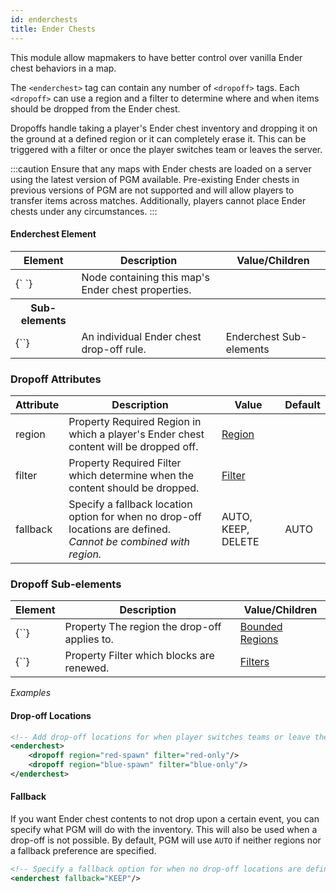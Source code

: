 ```yaml
---
id: enderchests
title: Ender Chests
---
```


This module allow mapmakers to have better control over vanilla Ender chest behaviors in a map.

The `<enderchest>` tag can contain any number of `<dropoff>` tags. Each `<dropoff>` can use a region and a filter to
determine where and when items should be dropped from the Ender chest.

Dropoffs handle taking a player's Ender chest inventory and dropping it on the ground at a defined region or it can completely erase it.
This can be triggered with a filter or once the player switches team or leaves the server.

:::caution
Ensure that any maps with Ender chests are loaded on a server using the latest
version of PGM available. Pre-existing Ender chests in previous versions of
PGM are not supported and will allow players to transfer items across matches.
Additionally, players cannot place Ender chests under any circumstances.
:::

#### Enderchest Element

<div className="table-container">
  <table>
    <thead>
      <tr>
        <th>Element</th>
        <th>Description</th>
        <th>Value/Children</th>
      </tr>
    </thead>
    <tbody>
      <tr>
        <td>
          <label>{`<enderchest> </enderchest>`}</label>
        </td>
        <td>Node containing this map's Ender chest properties.</td>
        <td />
      </tr>
      <tr>
        <th>Sub-elements</th>
        <th />
        <th />
      </tr>
      <tr>
        <td>
          <label>{`<dropoff>`}</label>
        </td>
        <td>An individual Ender chest drop-off rule.</td>
        <td>
          <span className="badge badge--secondary">
            Enderchest Sub-elements
          </span>
        </td>
      </tr>
    </tbody>
  </table>
</div>

### Dropoff Attributes

<div className="table-container">
  <table>
    <thead>
      <tr>
        <th style={{ minWidth: "130px" }}>Attribute</th>
        <th>Description</th>
        <th>Value</th>
        <th>Default</th>
      </tr>
    </thead>
    <tbody>
      <tr>
        <td>
          <label>region</label>
        </td>
        <td>
          <span
            className="badge badge--secondary"
            title="Can be either this attribute or a sub-element."
          >
            Property
          </span>
          <span className="badge badge--danger">Required</span>
          Region in which a player's Ender chest content will be dropped off.
        </td>
        <td>
          <a href="/docs/modules/mechanics/regions">Region</a>
        </td>
        <td />
      </tr>
      <tr>
        <td>
          <label>filter</label>
        </td>
        <td>
          <span
            className="badge badge--secondary"
            title="Can be either this attribute or a sub-element."
          >
            Property
          </span>
          <span className="badge badge--danger">Required</span>
          Filter which determine when the content should be dropped.
        </td>
        <td>
          <a href="/docs/modules/mechanics/filters">Filter</a>
        </td>
        <td />
      </tr>
      <tr>
        <td>
          <label>fallback</label>
        </td>
        <td>
          Specify a fallback location option for when no drop-off locations are
          defined.
          <br />
          <em>
            Cannot be combined with <label>region</label>.
          </em>
        </td>
        <td>
          <label>AUTO</label>, <label>KEEP</label>, <label>DELETE</label>
        </td>
        <td>
          <label>AUTO</label>
        </td>
      </tr>
    </tbody>
  </table>
</div>

### Dropoff Sub-elements

<div className="table-container">
  <table>
    <thead>
      <tr>
        <th>Element</th>
        <th>Description</th>
        <th>Value/Children</th>
      </tr>
    </thead>
    <tbody>
      <tr>
        <td>
          <label>{`<region>`}</label>
        </td>
        <td>
          <span
            className="badge badge--secondary"
            title="Can be either this sub-element or an attribute."
          >
            Property
          </span>
          The region the drop-off applies to.
        </td>
        <td>
          <a href="/docs/modules/mechanics/regions">Bounded Regions</a>
        </td>
      </tr>
      <tr>
        <td>
          <label>{`<filter>`}</label>
        </td>
        <td>
          <span
            className="badge badge--secondary"
            title="Can be either this sub-element or an attribute."
          >
            Property
          </span>
          Filter which blocks are renewed.
        </td>
        <td>
          <a href="/docs/modules/mechanics/filters">Filters</a>
        </td>
      </tr>
    </tbody>
  </table>
</div>

_Examples_

#### Drop-off Locations

```xml
<!-- Add drop-off locations for when player switches teams or leave the match -->
<enderchest>
    <dropoff region="red-spawn" filter="red-only"/>
    <dropoff region="blue-spawn" filter="blue-only"/>
</enderchest>
```

#### Fallback

If you want Ender chest contents to not drop upon a certain event, you can specify what PGM will do with the inventory.
This will also be used when a drop-off is not possible.
By default, PGM will use `AUTO` if neither regions nor a fallback preference are specified.

```xml
<!-- Specify a fallback option for when no drop-off locations are defined -->
<enderchest fallback="KEEP"/>
```
